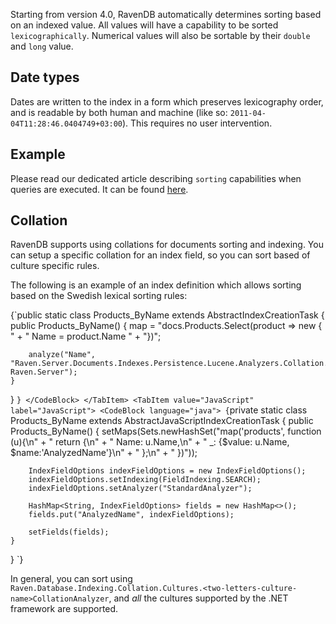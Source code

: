 
Starting from version 4.0, RavenDB automatically determines sorting based on an indexed value. All values will have a capability to be sorted `lexicographically`. Numerical values will also be sortable by their `double` and `long` value.

## Date types

Dates are written to the index in a form which preserves lexicography order, and is readable by both human and machine (like so: `2011-04-04T11:28:46.0404749+03:00`). This requires no user intervention.

## Example

Please read our dedicated article describing `sorting` capabilities when queries are executed. It can be found [here](../indexes/querying/sorting.mdx).

## Collation

RavenDB supports using collations for documents sorting and indexing. You can setup a specific collation for an index field, so you can sort based of culture specific rules.

The following is an example of an index definition which allows sorting based on the Swedish lexical sorting rules:

<Tabs groupId='languageSyntax'>
<TabItem value="LINQ" label="LINQ">
<CodeBlock language="java">
{`public static class Products_ByName extends AbstractIndexCreationTask {
    public Products_ByName() {
        map = "docs.Products.Select(product => new { " +
            "    Name = product.Name " +
            "})";

        analyze("Name", "Raven.Server.Documents.Indexes.Persistence.Lucene.Analyzers.Collation.Cultures.SvCollationAnalyzer, Raven.Server");
    }
}
`}
</CodeBlock>
</TabItem>
<TabItem value="JavaScript" label="JavaScript">
<CodeBlock language="java">
{`private static class Products_ByName extends AbstractJavaScriptIndexCreationTask {
    public Products_ByName() {
        setMaps(Sets.newHashSet("map('products', function (u){\\n" +
            "    return {\\n" +
            "        Name: u.Name,\\n" +
            "        _: {$value: u.Name, $name:'AnalyzedName'}\\n" +
            "        };\\n" +
            "    })"));

        IndexFieldOptions indexFieldOptions = new IndexFieldOptions();
        indexFieldOptions.setIndexing(FieldIndexing.SEARCH);
        indexFieldOptions.setAnalyzer("StandardAnalyzer");

        HashMap<String, IndexFieldOptions> fields = new HashMap<>();
        fields.put("AnalyzedName", indexFieldOptions);

        setFields(fields);
    }
}
`}
</CodeBlock>
</TabItem>
</Tabs>

In general, you can sort using `Raven.Database.Indexing.Collation.Cultures.<two-letters-culture-name>CollationAnalyzer`, and _all_ the cultures supported by the .NET framework are supported.


